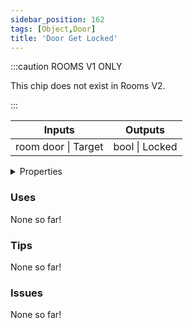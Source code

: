 ```yaml
---
sidebar_position: 162
tags: [Object,Door]
title: 'Door Get Locked'
---
```




:::caution ROOMS V1 ONLY
    
This chip does not exist in Rooms V2.

:::


<IChip uuid="f2918d8a-444c-429d-ab79-e2d445695a57"/>

<table><thead><tr><th>Inputs</th><th>Outputs</th></tr></thead><tbody><tr><td>room door | Target</td><td>bool | Locked</td></tr></tbody></table>

<details>
  <summary>Properties</summary>
  <div>
    <div>
    <table>
      <tbody>
        <tr>
          <td>Is beta required?</td>
          <td>No</td>
        </tr>
        <tr>
          <td>Is chip a trolling risk?</td>
          <td>No</td>
        </tr>
        <tr>
          <td>Is chip a role assignment risk?</td>
          <td>No</td>
        </tr>
        <tr>
          <td>Chip UUID</td>
          <td>f2918d8a-444c-429d-ab79-e2d445695a57</td>
        </tr>
        <tr>
          <td>Room availability</td>
          <td>Rooms V1 only</td>
        </tr>
      </tbody>
    </table>
    </div>
  </div>
</details>

### Uses

None so far!

### Tips

None so far!

### Issues

None so far!
